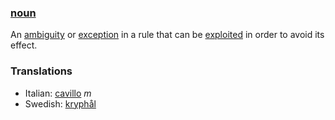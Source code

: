===[[noun]]===

An [[ambiguity]] or [[exception]] in a rule that can be [[exploit]]ed in order to avoid its effect.

===Translations===

*Italian: [[cavillo]] ''m''
*Swedish: [[kryphål]]